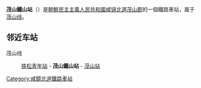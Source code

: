 {{unreferenced|time=2015-02-03T10:12:43+00:00}}
{{朝鮮半島車站資訊
|公司色 = blue
|文字色 = 
|站名 = 茂山鐵山站
|圖片 = 
|pxl = 
|圖片說明 =
|前一站 = [[铁松青年站|铁松青年]]
|前一站距離 = 3.8
|後一站距離 = 3.6
|後一站 = [[茂山站|茂山]]
|所屬路線 = [[茂山线|茂山线]]
|距離 = 54.3
|起點站 = [[古茂山站|古茂山]]
|諺文 = 무산철산역
|朝鮮漢字 = 茂山鐵山驛
|文觀部式 = 
|馬-賴式 = Musan Ch'ŏlsan-yŏk
|副站名 = 
|車站編號 = 
|停站路線數 = 
|所屬公司 = [[朝鮮民主主義人民共和國鐵道省|朝鮮民主主義人民共和國鐵道省]]
|所在地 =[[咸镜北道|咸镜北道]][[茂山郡|茂山郡]]
|車站構造 = 地面车站
|月台配置 = 
|啟用年月日 =
|廢站年月日 = 
|上下車人次 = 
|統計年度 = 
|轉車 = 
|備註 = 
|全寬備註 = 
}}

'''茂山鐵山站'''（{{lang-ko|무산철산역}}）是[[朝鮮民主主義人民共和國|朝鮮民主主義人民共和國]][[咸镜北道|咸镜北道]][[茂山郡|茂山郡]]的一個鐵路車站，属于[[茂山线|茂山线]]。

==邻近车站==
茂山线
:[[铁松青年站|铁松青年站]] - '''茂山鐵山站''' - [[茂山站|茂山站]]

{{朝鲜铁路小作品}}

{{茂山线}}

[[Category:咸鏡北道鐵路車站|Category:咸鏡北道鐵路車站]]